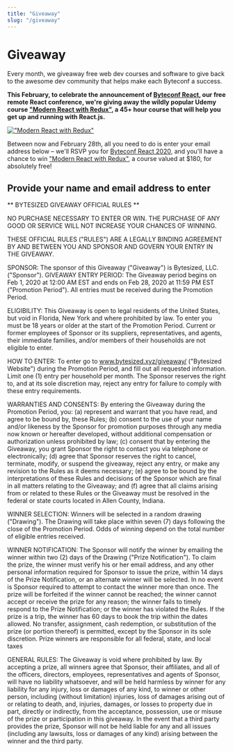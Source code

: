 ```yaml
---
title: "Giveaway"
slug: "/giveaway"
---
```



<div className="md:flex">
  <div className="w-full md:flex-1 md:pr-16 text-xl">

  # Giveaway

  Every month, we giveaway free web dev courses and software to give back to the awesome dev community that helps make each Byteconf a success.

  **This February, to celebrate the announcement of [Byteconf React](/react-2020), our free remote React conference, we're giving away the wildly popular Udemy course ["Modern React with Redux"](https://www.udemy.com/course/react-redux/), a 45+ hour course that will help you get up and running with React.js.**

  [!["Modern React with Redux"](https://i.udemycdn.com/course/480x270/705264_caa9_11.jpg)](https://www.udemy.com/course/react-redux/)

  Between now and February 28th, all you need to do is enter your email address below – we'll RSVP you for [Byteconf React 2020](/react-2020), and you'll have a chance to win ["Modern React with Redux"](https://www.udemy.com/course/react-redux/), a course valued at $180, for absolutely free!

  <div className="bg-gray-800 my-4 shadow rounded shadow text-white">
    <div className="mx-auto w-1/2 pt-2 pb-8">
      <h2>Provide your name and email address to enter</h2>
      <Form formId="1209238" submitText="Enter Giveaway" />
    </div>
  </div>

  <div className="text-sm">

  ** BYTESIZED GIVEAWAY OFFICIAL RULES **

  NO PURCHASE NECESSARY TO ENTER OR WIN. THE PURCHASE OF ANY GOOD OR SERVICE WILL NOT INCREASE YOUR CHANCES OF WINNING.

  THESE OFFICIAL RULES ("RULES") ARE A LEGALLY BINDING AGREEMENT BY AND BETWEEN YOU AND SPONSOR AND GOVERN YOUR ENTRY IN THE GIVEAWAY.

  SPONSOR: The sponsor of this Giveaway ("Giveaway") is Bytesized, LLC. ("Sponsor").
  GIVEAWAY ENTRY PERIOD: The Giveaway period begins on Feb 1, 2020 at 12:00 AM EST and ends on Feb 28, 2020 at 11:59 PM EST ("Promotion Period"). All entries must be received during the Promotion Period.

  ELIGIBILITY: This Giveaway is open to legal residents of the United States, but void in Florida, New York and where prohibited by law. To enter you must be 18 years or older at the start of the Promotion Period. Current or former employees of Sponsor or its suppliers, representatives, and agents, their immediate families, and/or members of their households are not eligible to enter.

  HOW TO ENTER: To enter go to www.bytesized.xyz/giveaway/ ("Bytesized Website") during the Promotion Period, and fill out all requested information. Limit one (1) entry per household per month. The Sponsor reserves the right to, and at its sole discretion may, reject any entry for failure to comply with these entry requirements.

  WARRANTIES AND CONSENTS: By entering the Giveaway during the Promotion Period, you: (a) represent and warrant that you have read, and agree to be bound by, these Rules; (b) consent to the use of your name and/or likeness by the Sponsor for promotion purposes through any media now known or hereafter developed, without additional compensation or authorization unless prohibited by law; (c) consent that by entering the Giveaway, you grant Sponsor the right to contact you via telephone or electronically; (d) agree that Sponsor reserves the right to cancel, terminate, modify, or suspend the giveaway, reject any entry, or make any revision to the Rules as it deems necessary; (e) agree to be bound by the interpretations of these Rules and decisions of the Sponsor which are final in all matters relating to the Giveaway; and (f) agree that all claims arising from or related to these Rules or the Giveaway must be resolved in the federal or state courts located in Allen County, Indiana.

  WINNER SELECTION: Winners will be selected in a random drawing ("Drawing"). The Drawing will take place within seven (7) days following the close of the Promotion Period. Odds of winning depend on the total number of eligible entries received.

  WINNER NOTIFICATION: The Sponsor will notify the winner by emailing the winner within two (2) days of the Drawing ("Prize Notification"). To claim the prize, the winner must verify his or her email address, and any other personal information required for Sponsor to issue the prize, within 14 days of the Prize Notification, or an alternate winner will be selected. In no event is Sponsor required to attempt to contact the winner more than once. The prize will be forfeited if the winner cannot be reached; the winner cannot accept or receive the prize for any reason; the winner fails to timely respond to the Prize Notification; or the winner has violated the Rules. If the prize is a trip, the winner has 60 days to book the trip within the dates allowed. No transfer, assignment, cash redemption, or substitution of the prize (or portion thereof) is permitted, except by the Sponsor in its sole discretion. Prize winners are responsible for all federal, state, and local taxes

  GENERAL RULES: The Giveaway is void where prohibited by law. By accepting a prize, all winners agree that Sponsor, their affiliates, and all of the officers, directors, employees, representatives and agents of Sponsor, will have no liability whatsoever, and will be held harmless by winner for any liability for any injury, loss or damages of any kind, to winner or other person, including (without limitation) injuries, loss of damages arising out of or relating to death, and, injuries, damages, or losses to property due in part, directly or indirectly, from the acceptance, possession, use or misuse of the prize or participation in this giveaway. In the event that a third party provides the prize, Sponsor will not be held liable for any and all issues (including any lawsuits, loss or damages of any kind) arising between the winner and the third party.

  </div>
  </div>
</div>
